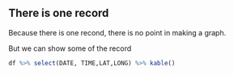 
## There is one record

Because there is one recond, there is no point in making a graph.

But we can show some of the record

```r
df %>% select(DATE, TIME,LAT,LONG) %>% kable()
```

